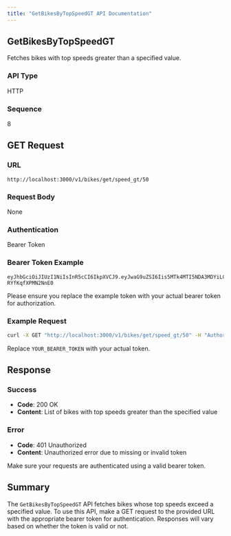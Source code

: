 ```yaml
---
title: "GetBikesByTopSpeedGT API Documentation"
---
```


## GetBikesByTopSpeedGT

Fetches bikes with top speeds greater than a specified value.

### API Type

HTTP

### Sequence

8

## GET Request

### URL

`http://localhost:3000/v1/bikes/get/speed_gt/50`

### Request Body

None

### Authentication

Bearer Token

### Bearer Token Example

```
eyJhbGciOiJIUzI1NiIsInR5cCI6IkpXVCJ9.eyJwaG9uZSI6Iis5MTk4MTI5NDA3MDYiLCJ1aWQiOiJhZnJ3dXZkXzFqIn0.se2WRRJhST9uvOyhTwunvJiiMYD-RYfKqfXPMN2NnE0
```

Please ensure you replace the example token with your actual bearer token for authorization.  

### Example Request

```bash
curl -X GET "http://localhost:3000/v1/bikes/get/speed_gt/50" -H "Authorization: Bearer YOUR_BEARER_TOKEN"
```

Replace `YOUR_BEARER_TOKEN` with your actual token.

## Response

### Success

- **Code**: 200 OK
- **Content**: List of bikes with top speeds greater than the specified value

### Error

- **Code**: 401 Unauthorized
- **Content**: Unauthorized error due to missing or invalid token

Make sure your requests are authenticated using a valid bearer token.

## Summary

The `GetBikesByTopSpeedGT` API fetches bikes whose top speeds exceed a specified value. To use this API, make a GET request to the provided URL with the appropriate bearer token for authentication. Responses will vary based on whether the token is valid or not.